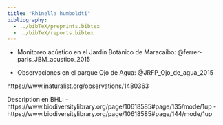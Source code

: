 ```yaml
---
title: "Rhinella humboldti"
bibliography: 
  - ../bibTeX/preprints.bibtex
  - ../bibTeX/reports.bibtex
---
```


- Monitoreo acústico en el Jardín Botánico de Maracaibo: @ferrer-paris_JBM_acustico_2015

- Observaciones en el parque Ojo de Agua: @JRFP_Ojo_de_agua_2015

https://www.inaturalist.org/observations/1480363

Description en BHL:
- https://www.biodiversitylibrary.org/page/10618585#page/135/mode/1up
- https://www.biodiversitylibrary.org/page/10618585#page/144/mode/1up